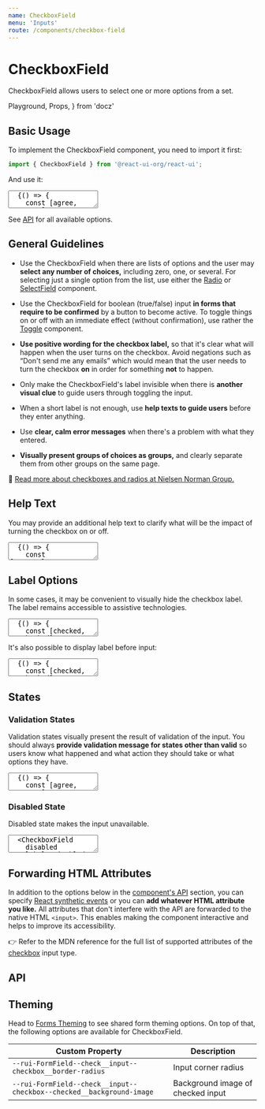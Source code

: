 ```yaml
---
name: CheckboxField
menu: 'Inputs'
route: /components/checkbox-field
---
```


# CheckboxField

CheckboxField allows users to select one or more options from a set.

  Playground,
  Props,
} from 'docz'

## Basic Usage

To implement the CheckboxField component, you need to import it first:

```js
import { CheckboxField } from '@react-ui-org/react-ui';
```

And use it:

<textarea is="docoff-react-preview">
  {() => {
    const [agree, setAgree] = React.useState(true);
    return (
      <CheckboxField
        checked={agree}
        label="I agree"
        onChange={() => setAgree(!agree)}
      />
    );
  }}
</textarea>

See [API](#api) for all available options.

## General Guidelines

- Use the CheckboxField when there are lists of options and the user may
  **select any number of choices,** including zero, one, or several. For
  selecting just a single option from the list, use either the
  [Radio](/components/radio) or [SelectField](/components/select-field)
  component.

- Use the CheckboxField for boolean (true/false) input **in forms that require
  to be confirmed** by a button to become active. To toggle things on or off
  with an immediate effect (without confirmation), use rather the
  [Toggle](/components/toggle) component.

- **Use positive wording for the checkbox label,** so that it's clear what will
  happen when the user turns on the checkbox. Avoid negations such as “Don't
  send me any emails” which would mean that the user needs to turn the
  checkbox **on** in order for something **not** to happen.

- Only make the CheckboxField's label invisible when there is **another visual
  clue** to guide users through toggling the input.

- When a short label is not enough, use **help texts to guide users** before
  they enter anything.

- Use **clear, calm error messages** when there's a problem with what they
  entered.

- **Visually present groups of choices as groups,** and clearly separate them
  from other groups on the same page.

📖 [Read more about checkboxes and radios at Nielsen Norman Group.](https://www.nngroup.com/articles/checkboxes-vs-radio-buttons/)

## Help Text

You may provide an additional help text to clarify what will be the impact of
turning the checkbox on or off.

<textarea is="docoff-react-preview">
  {() => {
    const [getNewsletter, setGetNewsletter] = React.useState(true);
    return (
      <CheckboxField
        checked={getNewsletter}
        helpText="We will not bother you more than once a month, we promise!"
        label="Send me newsletter"
        onChange={() => setGetNewsletter(!getNewsletter)}
      />
    );
  }}
</textarea>

## Label Options

In some cases, it may be convenient to visually hide the checkbox label. The
label remains accessible to assistive technologies.

<textarea is="docoff-react-preview">
  {() => {
    const [checked, setChecked] = React.useState(true);
    return (
      <CheckboxField
        checked={checked}
        isLabelVisible={false}
        label="You cannot see this"
        onChange={() => setChecked(!checked)}
      />
    );
  }}
</textarea>

It's also possible to display label before input:

<textarea is="docoff-react-preview">
  {() => {
    const [checked, setChecked] = React.useState(true);
    return (
      <CheckboxField
        checked={checked}
        label="Label precedes input"
        labelPosition="before"
        onChange={() => setChecked(!checked)}
      />
    );
  }}
</textarea>

## States

### Validation States

Validation states visually present the result of validation of the input. You
should always **provide validation message for states other than valid** so
users know what happened and what action they should take or what options they
have.

<textarea is="docoff-react-preview">
  {() => {
    const [agree, setAgree] = React.useState(true);
    return (
      <>
        <CheckboxField
          checked={agree}
          label="I have read and agree with terms and conditions"
          onChange={() => setAgree(!agree)}
          validationState="valid"
        />
        <CheckboxField
          checked={agree}
          label="I have read and agree with terms and conditions"
          onChange={() => setAgree(!agree)}
          validationState="warning"
          validationText="Please wait 10 minutes until we verify your data."
        />
        <CheckboxField
          checked={agree}
          label="I have read and agree with terms and conditions"
          onChange={() => setAgree(!agree)}
          required
          validationState="invalid"
          validationText="You must agree to be able to proceed."
        />
      </>
    );
  }}
</textarea>

### Disabled State

Disabled state makes the input unavailable.

<textarea is="docoff-react-preview">
  <CheckboxField
    disabled
    label="Disabled checkbox"
  />
  <CheckboxField
    checked
    disabled
    label="Disabled checkbox, checked"
  />
</textarea>

## Forwarding HTML Attributes

In addition to the options below in the [component's API](#api) section, you
can specify [React synthetic events] or you can **add whatever HTML attribute
you like.** All attributes that don't interfere with the API are forwarded to
the native HTML `<input>`. This enables making the component interactive and
helps to improve its accessibility.

👉 Refer to the MDN reference for the full list of supported attributes of the
[checkbox] input type.

## API

<Props table of={CheckboxField} />

## Theming

Head to [Forms Theming](/customize/theming/forms) to see shared form theming
options. On top of that, the following options are available for CheckboxField.

| Custom Property                                                      | Description                                  |
|----------------------------------------------------------------------|----------------------------------------------|
| `--rui-FormField--check__input--checkbox__border-radius`             | Input corner radius                          |
| `--rui-FormField--check__input--checkbox--checked__background-image` | Background image of checked input            |

[React synthetic events]: https://reactjs.org/docs/events.html
[checkbox]: https://developer.mozilla.org/en-US/docs/Web/HTML/Element/input/checkbox#additional_attributes
